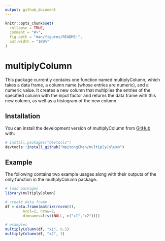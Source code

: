 ```yaml
---
output: github_document
---
```


<!-- README.md is generated from README.Rmd. Please edit that file -->

```r
knitr::opts_chunk$set(
  collapse = TRUE,
  comment = "#>",
  fig.path = "man/figures/README-",
  out.width = "100%"
)
```

# multiplyColumn

<!-- badges: start -->
<!-- badges: end -->

This package currently contains one function named multiplyColumn, which takes a data frame, a column name (whose entries are numeric), and a numeric value. It creates a new column that multiplies the entries of the specified column with the input factor and returns the data frame with this new column, as well as a histogram of the new column.

## Installation

You can install the development version of multiplyColumn from [GitHub](https://github.com/) with:

``` r
# install.packages("devtools")
devtools::install_github("NaitongChen/multiplyColumn")
```

## Example

The following contains two example usages along with their outputs of the only function in the multiplyColumn package.

```r
# load packages
library(multiplyColumn)

# create data frame 
df = data.frame(matrix(rnorm(4),
        ncol=2, nrow=2,
        dimnames=list(NULL, c("x1","x2"))))

# examples
multiplyColumn(df, "x1", 0.5)
multiplyColumn(df, "x2", 3)
```
